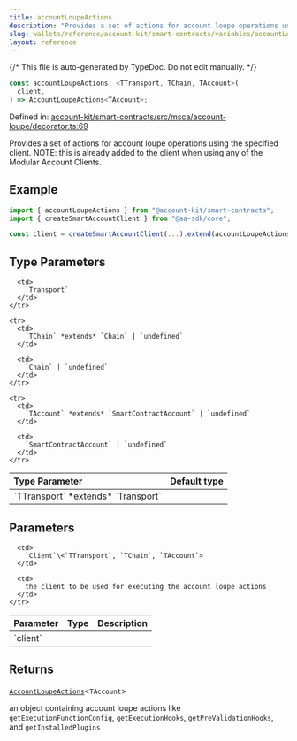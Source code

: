 ```yaml
---
title: accountLoupeActions
description: "Provides a set of actions for account loupe operations using the specified client. NOTE: this is already added to the client when using any of the Modular Account Clients."
slug: wallets/reference/account-kit/smart-contracts/variables/accountLoupeActions
layout: reference
---
```


{/* This file is auto-generated by TypeDoc. Do not edit manually. */}

```ts
const accountLoupeActions: <TTransport, TChain, TAccount>(
  client,
) => AccountLoupeActions<TAccount>;
```

Defined in: [account-kit/smart-contracts/src/msca/account-loupe/decorator.ts:69](https://github.com/alchemyplatform/aa-sdk/blob/153785ddc87beb160382c2bae7dbafa4a66ade9a/account-kit/smart-contracts/src/msca/account-loupe/decorator.ts#L69)

Provides a set of actions for account loupe operations using the specified client.
NOTE: this is already added to the client when using any of the Modular Account Clients.

## Example

```ts
import { accountLoupeActions } from "@account-kit/smart-contracts";
import { createSmartAccountClient } from "@aa-sdk/core";

const client = createSmartAccountClient(...).extend(accountLoupeActions);
```

## Type Parameters

<table>
  <thead>
    <tr>
      <th align="left">Type Parameter</th>
      <th align="left">Default type</th>
    </tr>
  </thead>

  <tbody>
    <tr>
      <td>
        `TTransport` *extends* `Transport`
      </td>

      <td>
        `Transport`
      </td>
    </tr>

    <tr>
      <td>
        `TChain` *extends* `Chain` | `undefined`
      </td>

      <td>
        `Chain` | `undefined`
      </td>
    </tr>

    <tr>
      <td>
        `TAccount` *extends* `SmartContractAccount` | `undefined`
      </td>

      <td>
        `SmartContractAccount` | `undefined`
      </td>
    </tr>

  </tbody>
</table>

## Parameters

<table>
  <thead>
    <tr>
      <th align="left">Parameter</th>
      <th align="left">Type</th>
      <th align="left">Description</th>
    </tr>
  </thead>

  <tbody>
    <tr>
      <td>
        `client`
      </td>

      <td>
        `Client`\<`TTransport`, `TChain`, `TAccount`>
      </td>

      <td>
        the client to be used for executing the account loupe actions
      </td>
    </tr>

  </tbody>
</table>

## Returns

[`AccountLoupeActions`](../type-aliases/AccountLoupeActions.mdx)\<`TAccount`>

an object containing account loupe actions like `getExecutionFunctionConfig`, `getExecutionHooks`, `getPreValidationHooks`, and `getInstalledPlugins`
